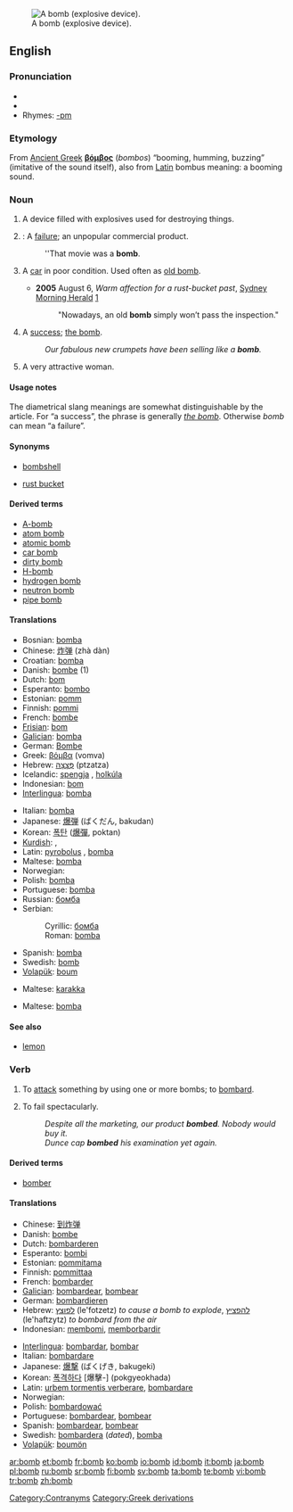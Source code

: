 {{see|Bomb|the bomb}}
[[Image:MK37 Bomb.jpg|thumb|right|A bomb (explosive device).]]
==English==

===Pronunciation===
* {{IPA|/bɑm/}}
*{{audio|en-us-bomb.ogg|Audio (US)}}
*Rhymes: [[Rhymes:English:-ɒm|-ɒm]]

===Etymology===
From [[Ancient Greek]] '''[[βόμβος]]''' (''bombos'') “booming, humming, buzzing” (imitative of the sound itself), also from [[Latin]] bombus meaning: a booming sound.

===Noun===
{{en-noun}}

# A device filled with explosives used for destroying things.
# {{slang}}: A [[failure]]; an unpopular commercial product.
#: ''That movie was a '''bomb'''.
# {{AU|US|colloquial|vehicles}} A [[car]] in poor condition. Used often as [[old bomb]].
#*'''2005''' August 6, ''Warm affection for a rust-bucket past'', [[w:Sydney Morning Herald|Sydney Morning Herald]] [http://www.smh.com.au/news/words/warm-affection-for-a-rustbucket-past/2005/08/04/1123125839592.html]
#*: "Nowadays, an old '''bomb''' simply won’t pass the inspection."
# {{chiefly|British|slang}} A [[success]]; [[the bomb]].
#: ''Our fabulous new crumpets have been selling like a '''bomb'''.''
# {{chiefly|British|slang}} A very attractive woman.

====Usage notes====
The diametrical slang meanings are somewhat distinguishable by the article.  For “a success”, the phrase is generally ''[[the bomb]]''.  Otherwise ''bomb'' can mean “a failure”.

====Synonyms====
*{{italbrac-colon|attractive woman}} [[bombshell]]
*{{italbrac-colon|car}} [[rust bucket]]

====Derived terms====
*[[A-bomb]]
*[[atom bomb]]
*[[atomic bomb]]
*[[car bomb]]
*[[dirty bomb]]
*[[H-bomb]]
*[[hydrogen bomb]]
*[[neutron bomb]]
*[[pipe bomb]]

====Translations====
{{trans-top|a device filled with explosives}}
*Bosnian: [[bomba#Bosnian|bomba]] {{f}}
*Chinese: [[炸弹]] (zhà dàn)
*Croatian: [[bomba#Croatian|bomba]] {{f}}
*Danish: [[bombe]] (1) {{c}}
*Dutch: [[bom]] {{f}}
*Esperanto: [[bombo]]
*Estonian: [[pomm]]
*Finnish: [[pommi]]
*French: [[bombe]] {{f}}
*[[Frisian]]: [[bom]] {{g|Frisian}}
*[[Galician]]: [[bomba]] {{f}}
*German: [[Bombe]] {{f}}
*Greek: [[βόμβα]] (vomva) {{f}}
*Hebrew: [[פצצה|פְּצָצָה]] (ptzatza) {{f}}
*Icelandic: [[spengja]] {{f}}, [[holkúla]] {{f}}
*Indonesian: [[bom]]
*[[Interlingua]]: [[bomba]]
{{trans-mid}}
*Italian: [[bomba]] {{f}}
*Japanese: [[爆弾]] (ばくだん, bakudan)
*Korean: [[폭탄]] ([[爆彈]], poktan)
*[[Kurdish]]: {{t+|ku|bombe}} {{f}}, {{KUchar|[[بۆمبا]]}}
*Latin: [[pyrobolus]] {{m}}, [[bomba]] {{f}}
*Maltese: [[bomba]] {{f}}
*Norwegian: {{t-|no|bombe|c}}
*Polish: [[bomba]] {{f}}
*Portuguese: [[bomba]] {{f}}
*Russian: [[бомба#Russian|бомба]] {{f}}
*Serbian:
*:Cyrillic: [[бомба#Serbian|бомба]] {{f}}
*:Roman: [[bomba#Serbian|bomba]] {{f}}
*Spanish: [[bomba]] {{f}}
*Swedish: [[bomb#Swedish|bomb]] {{c}}
*[[Volapük]]: [[boum]]
{{trans-bottom}}

{{trans-top|an unpopular commercial product}}
{{trans-mid}}
{{trans-bottom}}

{{trans-top|a car in poor condition}}
*Maltese: [[karakka]] {{f}}
{{trans-mid}}
{{trans-bottom}}

{{trans-top|a success}}
{{trans-mid}}
{{trans-bottom}}

{{trans-top|a very attractive woman}}
*Maltese: [[bomba]] {{f}}
{{trans-mid}}
{{trans-bottom}}

====See also====
*[[lemon]]

===Verb===
{{en-verb}}

# {{transitive}} To [[attack]] something by using one or more bombs; to [[bombard]].
# {{slang}} To fail spectacularly.
#: ''Despite all the marketing, our product '''bombed'''. Nobody would buy it.''
#: ''Dunce cap '''bombed''' his examination yet again.''

====Derived terms====
*[[bomber]]

====Translations====
{{trans-top|to attack with bombs}}
*Chinese: [[到炸弹]]
*Danish: [[bombe]]
*Dutch: [[bombarderen]]
*Esperanto: [[bombi]]
*Estonian: [[pommitama]]
*Finnish: [[pommittaa]]
*French: [[bombarder]]
*[[Galician]]: [[bombardear]], [[bombear]]
*German: [[bombardieren]]
*Hebrew: [[לפוצץ]] (le'fotzetz) ''to cause a bomb to explode'', [[להפציץ]] (le'haftzytz) ''to bombard from the air''
*Indonesian: [[bom|membomi]], [[borbardir|memborbardir]]
{{trans-mid}}
*[[Interlingua]]: [[bombardar]], [[bombar]]
*Italian: [[bombardare]]
*Japanese: [[爆撃]] (ばくげき, bakugeki)
*Korean: [[폭격하다]] [爆擊-] (pokgyeokhada)
*Latin: [[urbem tormentis verberare]], [[bombardare]]
*Norwegian: {{t-|no|bombe}}
*Polish: [[bombardować]]
*Portuguese: [[bombardear]], [[bombear]]
*Spanish: [[bombardear]], [[bombear]]
*Swedish: [[bombardera]] (''dated''), [[bomba]]
*[[Volapük]]: [[boumön]]
{{trans-bottom}}

{{trans-top|fail spectacularly}}
{{trans-mid}}
{{trans-bottom}}

[[Category:Contranyms]]
[[Category:Greek derivations]]

[[ar:bomb]]
[[et:bomb]]
[[fr:bomb]]
[[ko:bomb]]
[[io:bomb]]
[[id:bomb]]
[[it:bomb]]
[[ja:bomb]]
[[pl:bomb]]
[[ru:bomb]]
[[sr:bomb]]
[[fi:bomb]]
[[sv:bomb]]
[[ta:bomb]]
[[te:bomb]]
[[vi:bomb]]
[[tr:bomb]]
[[zh:bomb]]